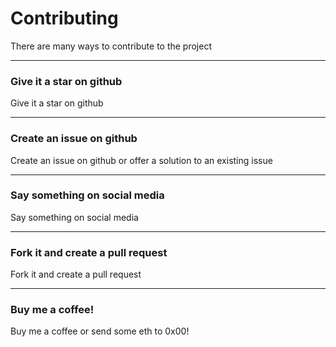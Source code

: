 # Contributing

There are many ways to contribute to the project

<hr/>

### Give it a star on github
Give it a star on github
<hr/>

### Create an issue on github
Create an issue on github or offer a solution to an existing issue
<hr/>

### Say something on social media
Say something on social media
<hr/>

### Fork it and create a pull request
Fork it and create a pull request
<hr/>

### Buy me a coffee!
Buy me a coffee or send some eth to 0x00!
